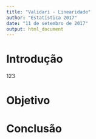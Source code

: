 ```yaml
---
title: "Validari - Linearidade"
author: "Estatística 2017"
date: "11 de setembro de 2017"
output: html_document
---
```

# Introdução
123

# Objetivo

# Conclusão
```r

```



